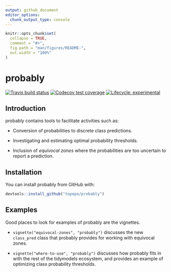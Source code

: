 ```yaml
---
output: github_document
editor_options: 
  chunk_output_type: console
---
```


<!-- README.md is generated from README.Rmd. Please edit that file -->

```r
knitr::opts_chunk$set(
  collapse = TRUE,
  comment = "#>",
  fig.path = "man/figures/README-",
  out.width = "100%"
)
```

# probably

[![Travis build status](https://travis-ci.org/topepo/probably.svg?branch=master)](https://travis-ci.org/topepo/probably)
[![Codecov test coverage](https://codecov.io/gh/topepo/probably/branch/master/graph/badge.svg)](https://codecov.io/gh/topepo/probably?branch=master)
[![Lifecycle: experimental](https://img.shields.io/badge/lifecycle-experimental-orange.svg)](https://www.tidyverse.org/lifecycle/#experimental)

## Introduction

probably contains tools to facilitate activities such as:

* Conversion of probabilities to discrete class predictions.

* Investigating and estimating optimal probability thresholds.

* Inclusion of _equivocal zones_ where the probabilities are too uncertain to report a prediction.

## Installation

You can install probably from GitHub with:

```r
devtools::install_github("topepo/probably")
```

## Examples

Good places to look for examples of probably are the vignettes.

* `vignette("equivocal-zones", "probably")` discusses the new `class_pred` class that probably provides for working with equivocal zones.

* `vignette("where-to-use", "probably")` discusses how probably fits in with the rest of the tidymodels ecosystem, and provides an example of optimizing class probability thresholds.
